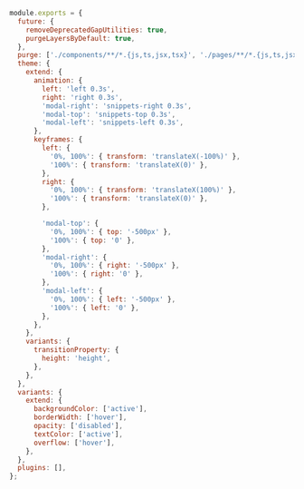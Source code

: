 ```js
module.exports = {
  future: {
    removeDeprecatedGapUtilities: true,
    purgeLayersByDefault: true,
  },
  purge: ['./components/**/*.{js,ts,jsx,tsx}', './pages/**/*.{js,ts,jsx,tsx}'],
  theme: {
    extend: {
      animation: {
        left: 'left 0.3s',
        right: 'right 0.3s',
        'modal-right': 'snippets-right 0.3s',
        'modal-top': 'snippets-top 0.3s',
        'modal-left': 'snippets-left 0.3s',
      },
      keyframes: {
        left: {
          '0%, 100%': { transform: 'translateX(-100%)' },
          '100%': { transform: 'translateX(0)' },
        },
        right: {
          '0%, 100%': { transform: 'translateX(100%)' },
          '100%': { transform: 'translateX(0)' },
        },

        'modal-top': {
          '0%, 100%': { top: '-500px' },
          '100%': { top: '0' },
        },
        'modal-right': {
          '0%, 100%': { right: '-500px' },
          '100%': { right: '0' },
        },
        'modal-left': {
          '0%, 100%': { left: '-500px' },
          '100%': { left: '0' },
        },
      },
    },
    variants: {
      transitionProperty: {
        height: 'height',
      },
    },
  },
  variants: {
    extend: {
      backgroundColor: ['active'],
      borderWidth: ['hover'],
      opacity: ['disabled'],
      textColor: ['active'],
      overflow: ['hover'],
    },
  },
  plugins: [],
};
```
